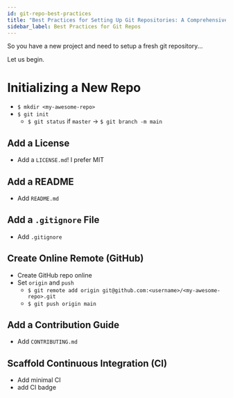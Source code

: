 ```yaml
---
id: git-repo-best-practices
title: "Best Practices for Setting Up Git Repositories: A Comprehensive Guide"
sidebar_label: Best Practices for Git Repos
---
```


So you have a new project and need to setup a fresh git repository...

Let us begin.

# Initializing a New Repo

- `$ mkdir <my-awesome-repo>`
- `$ git init`
  - `$ git status` if `master` -> `$ git branch -m main`

## Add a License

- Add a `LICENSE.md`! I prefer MIT

## Add a README

- Add `README.md`

## Add a `.gitignore` File

- Add `.gitignore`

## Create Online Remote (GitHub)

- Create GitHub repo online
- Set `origin` and `push`
  - `$ git remote add origin git@github.com:<username>/<my-awesome-repo>.git`
  - `$ git push origin main`

## Add a Contribution Guide

- Add `CONTRIBUTING.md`

## Scaffold Continuous Integration (CI)

- Add minimal CI
- add CI badge
